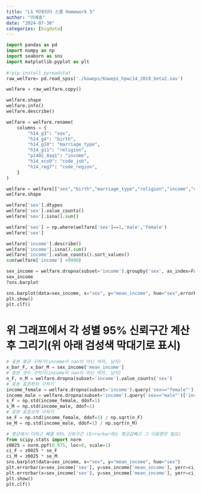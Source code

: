 ```yaml
---
title: "LS 빅데이터 스쿨 Homework 5"
author: "이예솔"
date: "2024-07-30"
categories: [bigdata]
---
```


```python
import pandas as pd
import numpy as np
import seaborn as sns
import matplotlib.pyplot as plt
    
#!pip install pyreadstat
raw_welfare= pd.read_spss('./koweps/Koweps_hpwc14_2019_beta2.sav')

welfare = raw_welfare.copy()

welfare.shape
welfare.info()
welfare.describe()

welfare = welfare.rename(
    columns = {
        "h14_g3": "sex",
        "h14_g4": "birth",
        "h14_g10": "marriage_type",
        "h14_g11": "religion",
        "p1402_8aq1": "income",
        "h14_eco9": "code_job",
        "h14_reg7": "code_region",
    }
)

welfare = welfare[["sex","birth","marriage_type","religion","income","code_job","code_region"]]
welfare.shape

welfare['sex'].dtypes
welfare['sex'].value_counts()
welfare['sex'].isna().sum()

welfare['sex'] = np.where(welfare['sex']==1,'male','female')
welfare['sex']

welfare['income'].describe()
welfare['income'].isna().sum()
welfare['income'].value_counts().sort_values()
sum(welfare['income'] >9998)

sex_income = welfare.dropna(subset='income').groupby('sex', as_index=False).agg(mean_income=("income","mean"))
sex_income
?sns.barplot

sns.barplot(data=sex_income, x="sex", y="mean_income", hue="sex",errorbar=('ci', 95))
plt.show()
plt.clf()

```

# 위 그래프에서 각 성별 95% 신뢰구간 계산 후 그리기(위 아래 검성색 막대기로 표시)
```python
# 표본 평균 구하기(income이 nan이 아닌 여자, 남자)
x_bar_F, x_bar_M = sex_income['mean_income']
# 표본 갯수 구하기(income이 nan이 아닌 여자, 남자)
n_F, n_M = welfare.dropna(subset='income').value_counts('sex')
# 표본 표준편차 구하기
income_female = welfare.dropna(subset='income').query('sex=="female"')['income']
income_male = welfare.dropna(subset='income').query('sex=="male"')['income']
s_F = np.std(income_female, ddof=1)
s_M = np.std(income_male, ddof=1)
# 표본 표준오차 구하기
se_F = np.std(income_female, ddof=1) / np.sqrt(n_F)
se_M = np.std(income_male, ddof=1) / np.sqrt(n_M)

# 평균에서 더하고 빼줄 95% 신뢰구간 (Errorbar에는 평균값빼고 그 다음항만 필요)
from scipy.stats import norm
z0025 = norm.ppf(0.975, loc=0, scale=1)
ci_F = z0025 * se_F
ci_M = z0025 * se_M
sns.barplot(data=sex_income, x="sex", y="mean_income", hue="sex")
plt.errorbar(x=sex_income['sex'], y=sex_income['mean_income'], yerr=ci_F, fmt='none', c='k')
plt.errorbar(x=sex_income['sex'], y=sex_income['mean_income'], yerr=ci_M, fmt='none', c='k')
plt.show()
plt.clf()

```

